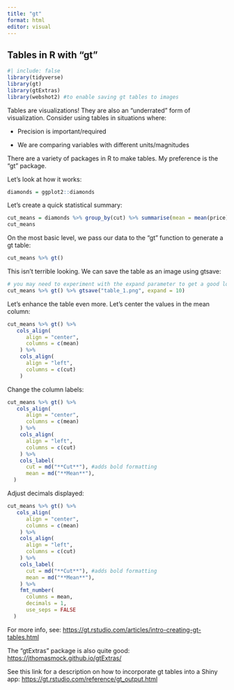 ```yaml
---
title: "gt"
format: html
editor: visual
---
```


## Tables in R with "gt"

```r
#| include: false
library(tidyverse)
library(gt)
library(gtExtras)
library(webshot2) #to enable saving gt tables to images
```

Tables are visualizations! They are also an "underrated" form of visualization. Consider using tables in situations where:

-   Precision is important/required

-   We are comparing variables with different units/magnitudes

There are a variety of packages in R to make tables. My preference is the "gt" package.

Let's look at how it works:

```r
diamonds = ggplot2::diamonds
```

Let's create a quick statistical summary:

```r
cut_means = diamonds %>% group_by(cut) %>% summarise(mean = mean(price))
cut_means
```

On the most basic level, we pass our data to the "gt" function to generate a gt table:

```r
cut_means %>% gt()
```

This isn't terrible looking. We can save the table as an image using gtsave:

```r
# you may need to experiment with the expand parameter to get a good looking result
cut_means %>% gt() %>% gtsave("table_1.png", expand = 10)
```

Let's enhance the table even more. Let's center the values in the mean column:

```r
cut_means %>% gt() %>%
   cols_align(
      align = "center",
      columns = c(mean)
    ) %>%
    cols_align(
      align = "left",
      columns = c(cut)
    )
```

Change the column labels:

```r
cut_means %>% gt() %>%
   cols_align(
      align = "center",
      columns = c(mean)
    ) %>%
    cols_align(
      align = "left",
      columns = c(cut)
    ) %>%
    cols_label(
      cut = md("**Cut**"), #adds bold formatting
      mean = md("**Mean**"),
  )
```

Adjust decimals displayed:

```r
cut_means %>% gt() %>%
   cols_align(
      align = "center",
      columns = c(mean)
    ) %>%
    cols_align(
      align = "left",
      columns = c(cut)
    ) %>%
    cols_label(
      cut = md("**Cut**"), #adds bold formatting
      mean = md("**Mean**"),
    ) %>%
    fmt_number(
      columns = mean,
      decimals = 1,
      use_seps = FALSE
  )
```

For more info, see: <https://gt.rstudio.com/articles/intro-creating-gt-tables.html>

The "gtExtras" package is also quite good: <https://jthomasmock.github.io/gtExtras/>

See this link for a description on how to incorporate gt tables into a Shiny app: <https://gt.rstudio.com/reference/gt_output.html>
